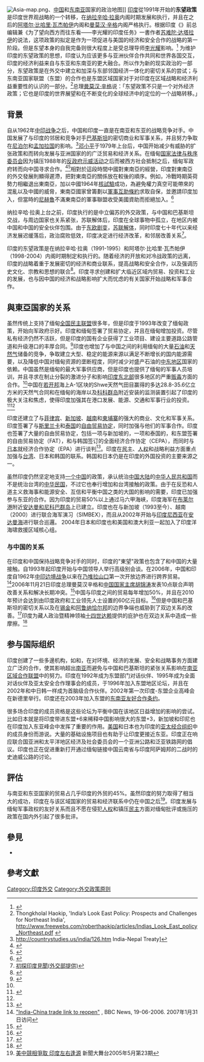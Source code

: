 [[Image:Asia-map.png|right]]、[[中国|中国]]和[[东南亚|东南亚]]国家的政治地图]]
[[印度|印度]]從1991年开始的'''东望政策'''是印度世界观战略的一个转移，在[[纳拉辛哈·拉奥|纳拉辛哈·拉奥]]内阁时期发展和执行，并且在之后的[[阿塔尔·比哈里·瓦杰帕伊|阿塔尔·比哈里·瓦杰帕伊]]内阁和[[曼莫汉·辛格|曼莫汉·辛格]]内阁严格执行。根据印度《{{tsl|en|The Statesman|政治家報}}》前总编辑兼《为了望向西方而往东看――李光耀的印度任务》一書作者[[苏难陀·达塔拉伊|苏难陀·达塔拉伊]]的说法，这项政策的拟定是作为一项促进与美国的经济和安全合作的战略的第一阶段。但是东望本身的自我完备则很大程度上是受总理导师[[李光耀|李光耀]]影响。<ref name="google1">{{cite web |url=http://books.google.co.in/books?id=DFo1yl5AGokC&printsec=frontcover&dq=datta-ray+looking+east&hl=en&ei=QlB-TLTrLoG4vQO7zfyDDg&sa=X&oi=book_result&ct=result&resnum=1&ved=0CCwQ6AEwAA#v=onepage&q&f=false/ |title=Looking East to Look West: Lee Kuan ... - Google Books |publisher=Books.google.co.in |date=1965-08-09 |accessdate=2010-09-03 |archive-date=2012-10-26 |archive-url=https://web.archive.org/web/20121026141322/http://books.google.co.in/books?id=DFo1yl5AGokC&printsec=frontcover&dq=datta-ray+looking+east&hl=en&ei=QlB-TLTrLoG4vQO7zfyDDg&sa=X&oi=book_result&ct=result&resnum=1&ved=0CCwQ6AEwAA#v=onepage&q&f=false/ |dead-url=no }}</ref> 为维护印度的东望政策的思想，印度认为应该更多与亚洲伙伴合作共同和世界各国交互，印度的经济利益来自与东亚和东南亚的更大融合。所以作为新的现实政治的一部分，东望政策是在外交中建立和加深与东部邻国经济一体化的密切关系的尝试；与东南亚国家联盟（东盟）的合作也是东盟区域国家对于对印度在区域战略和经济利益重要性的认识的一部分。<ref>Thongkholal Haokip, 'India’s Look East Policy: Prospects and Challenges for Northeast India', http://www.freewebs.com/roberthaokip/articles/Indias_Look_East_policy_Northeast.pdf {{Wayback|url=http://www.freewebs.com/roberthaokip/articles/Indias_Look_East_policy_Northeast.pdf |date=20200711040905 }}</ref>总理[[曼莫汉·辛格|曼莫汉·辛格]]说：「东望政策不只是一个对外经济政策；它也是印度的世界展望和在不断变化的全球经济中的定位的一个战略转移。」

== 背景 ==
自从1962年[[中印战争|中印战争]]之后，中国和印度一直是在南亚和东亚的战略竞争对手。中国发展了与印度的邻居和竞争对手[[巴基斯坦|巴基斯坦]]的密切商业和军事关系，并且努力争取在[[尼泊尔|尼泊尔]]和[[孟加拉国|孟加拉国]]的影响。<ref>http://countrystudies.us/india/126.htm {{Wayback|url=http://countrystudies.us/india/126.htm |date=20181225051308 }} India-Nepal Treaty]</ref>[[邓小平|邓小平]]于1979年上台后，中国开始减少有威胁的扩张政策和而转向发展与亚洲国家的的广泛贸易和经济关系。在缅甸[[缅甸联邦国家和平与发展委员会|国家法律与秩序委员会]]因为镇压1988年的[[8888民主運動|反政府示威活动]]之后而被西方社会抵制之后，缅甸军政府转而向中国寻求合作。<ref name="LG">{{Cite web |url=http://www.international-relations.com/CM7-2WB/Sino-Myanmar.htm |title=Sino-Myanmar Relations: Analysis and Prospects by Lixin Geng, ''The Culture Mandala'', Vol. 7, no. 2, December 2006 |accessdate=2010-10-30 |archive-date=2020-07-11 |archive-url=https://web.archive.org/web/20200711040915/http://www.international-relations.com/CM7-2WB/Sino-Myanmar.htm |dead-url=yes }}</ref><ref name="V">{{cite book |last=Shambaugh|first=David |title=Power Shift: China and Asia's New Dynamics |url=https://archive.org/details/powershiftchinaa00sham|pages=[https://archive.org/details/powershiftchinaa00sham/page/n238 218] |year=2006 |publisher=[[University_of_California|University of California]] Press |isbn=978-0520245709 }}</ref>相對於這段時間中國對東南亞的經營，印度對東南亞的外交發展則顯得遲滯，把對東南亞的關係放在較後的順序。例如，冷戰時期英荷勢力相繼退出東南亞，加以中國1964年[[596工程|核試驗]]成功，為避免權力真空可能帶來的混亂以及中國的威脅，東南亞國家曾籌劃以[[東南亞條約組織|軍事互助條約]]求取自保，並邀請印度加入，但當時的[[賈瓦哈拉爾·尼赫魯|尼赫魯]]不滿東南亞的軍事聯盟收受美國資助而拒絕加入。<ref>{{cite web|author=David Brewster|url=https://www.academia.edu/8012918/India_as_an_Asia_Pacific_Power_Indias_strategic_relationships_with_Singapore_Malaysia_and_Indonesia|title=India as an Asia Pacific Power. Retrieved 19 August 2014|access-date=2017-07-27|archive-date=2021-10-19|archive-url=https://web.archive.org/web/20211019030016/https://www.academia.edu/8012918/India_as_an_Asia_Pacific_Power_Indias_strategic_relationships_with_Singapore_Malaysia_and_Indonesia|dead-url=no}}</ref>

纳拉辛哈·拉奥上台之前，印度执行的是中立偏苏的外交政策，与中国和巴基斯坦交战，与周边国家也关系紧张，苏联解体后，印度在全球事物中孤立，在地区内被中国和中国的安全伙伴包围。由于[[东欧剧变|东欧剧变]]，[[苏联解体|苏联解体]]，同时印度七十年代以来经济发展迟缓落后，政治腐败低效，印度决定进行经济改革，和邻居改善关系<ref>[http://eserver.hwc.gov.tw/ct.asp?xItem=13501&ctNode=1306&mp=15 初探印度見聞(外交部提供)]{{dead link|date=2017年12月 |bot=InternetArchiveBot |fix-attempted=yes }}</ref>。

印度的东望政策是在纳拉辛哈·拉奥（1991-1995）和阿塔尔·比哈里·瓦杰帕伊（1998-2004）内阁时期制定和执行的。随着经济的开放和对冷战政策的远离，印度的战略着重于发展密切的经济和商业联系，提高战略和安全合作，以及强调历史文化、宗教和思想的联合<ref>{{cite web|url=http://www.haixiainfo.com.tw/SRM/134-1967.html|title=中國積極提升在東南亞區域的政經主導權]|publisher=《海峽評論》134期-2002年2月號|date=2002-02-01|accessdate=2010-10-31|deadurl=yes|archiveurl=https://archive.is/20130418221423/http://www.haixiainfo.com.tw/SRM/134-1967.html|archivedate=2013-04-18}}</ref>。印度寻求创建和扩大临近区域内贸易、投资和工业的发展，也与因中国的经济和战略影响扩大而忧虑的有关国家开始战略和军事合作。

== 與東亞国家的关系 ==
虽然传统上支持了缅甸[[全国民主联盟|全国民主联盟]]很多年，但是印度于1993年改变了缅甸政策，开始向军政府示好。印度和缅甸签署了贸易协定，并且在缅甸增加投资。尽管私有经济仍然不活跃，但是印度的国有企业获得了工业项目、建设主要道路公路管道和升级港口的丰厚合同。<ref name="bbs2000927">{{cite news | url=http://news.bbc.co.uk/2/hi/south_asia/7013975.stm | work=BBC News | title=Explaining India's silence over Burma | date=2007-09-27 | accessdate=2010-05-11 | archive-date=2020-10-21 | archive-url=https://web.archive.org/web/20201021192313/http://news.bbc.co.uk/2/hi/south_asia/7013975.stm | dead-url=no }}</ref>印度也增加了与中国之间的利用缅甸的大量[[石油|石油]]和[[天然气|天然气]]储备的竞争，争取建立大型、稳定的能源来源以满足不断增长的国内能源需要，以及降低中国对缅甸资源的垄断程度，同时减少对盛产石油的[[中东地区|中东地区]]国家的依赖。中国虽然是缅甸的最大军事供应商，但是印度也提供了缅甸的军事人员培训，并且寻求在制止分裂的激进分子和影响[[印度东北部|印度东北部]]很多地区的严重[[贩毒|贩毒]]方面的合作。<ref name="bbs2000927"/>中国在[[若开邦|若开邦]]海上A-1区块的Shwe天然气田目赢得的多达28.8-35.6亿立方米的天然气合同和在缅甸的海岸以及[[科科群岛|科科群岛]]附近安装的监测装置引起了印度的极大关注和焦虑，使得印度加强其在港口发展、能源、交通和军事行业的投资。<ref name="VS">{{Cite web |url=http://www.worldpoliticsreview.com/article.aspx?id=129 |title=India and China compete for Burma's resources |accessdate=2010-10-30 |archive-date=2020-06-01 |archive-url=https://web.archive.org/web/20200601000136/https://www.worldpoliticsreview.com/articles/129/india-and-china-compete-for-burmas-resources |dead-url=no }}</ref><ref name="LG" />

印度还建立了与[[菲律宾|菲律宾]]、[[新加坡|新加坡]]、[[越南|越南]]和[[柬埔寨|柬埔寨]]的强大的商业、文化和军事关系。印度签署了与[[斯里兰卡|斯里兰卡]]和[[泰国|泰国]]的[[自由贸易协定|自由贸易协定]]，同时加强与他们的军事合作。印度也签署了大量的自由贸易协定，包括一项与新加坡的{{tsl|en||綜合經濟合作協定}}，一项和泰国的{{tsl|en|Early Harvest Scheme|早期收獲計劃}}，和东盟签署的自由贸易协定（FAT），和与韩国签订的全面经济合作协定（CEPA），而同时与[[日本|日本]]就经济合作协定（EPA）进行谈判<ref>{{cite web |url=http://world.huanqiu.com/roll/2010-10/1199161.html |title=日媒评印“东望政策”落脚点 重视小岛国日本 |publisher=环球时报 |date=2010-10-25 |accessdate=2010-10-31 |archive-date=2019-06-09 |archive-url=https://web.archive.org/web/20190609033716/http://world.huanqiu.com/roll/2010-10/1199161.html |dead-url=no }}</ref>。印度在[[民主|民主]]、[[人权|人权]]和战略利益方面重点加强与[[台湾|台湾]]、日本和韩国的联系。韩国和日本仍是在印度的外国投资的主要来源之一。

虽然印度仍然坚定地支持[[一个中国|一个中国]]的政策，承认统治[[中国大陆|中国大陆]]的[[中华人民共和国|中华人民共和国]]而不是统治台湾的[[中华民国|中华民国]]，不过它也奉行增加和台湾接触的政策。由于在反恐和人道主义救海事和能源安全、互信和平衡中国之类的大国的影响的需要，印度已加强参与东亚的合作。因为印度的贸易50%以上通过马六甲海峡，印度海军在[[布莱尔港|布莱尔港]]附近[[安达曼和尼科巴群岛|安达曼和尼科巴群岛]]上已建立{{tsl|en|Andaman and Nicobar Command|安達曼和尼科巴司令部}}。印度也在与新加坡（1993至今）、越南（2000）进行联合海军演习（SIMBEX），而且从2002年开始与[[印度尼西亚|印度尼西亚]]在[[安达曼海|安达曼海]]进行联合巡邏。 2004年日本和印度也和美国和澳大利亚一起加入了印度洋海啸救援区域核心组。

=== 与中国的关系 ===
在印度和中国保持战略竞争对手的同时，印度的"東望"政策也包含了和中国的大量接触。自1993年起印度开始与中国领导人举行高级别会谈{{tsl|en|Confidence-building measures|建立信任措施}}。在2006年，中国和印度自1962年[[中印边境战争|中印边境战争]]以来在[[乃堆拉山口|乃堆拉山口]]第一次开放边界进行跨界贸易。<ref>[http://news.bbc.co.uk/2/hi/south_asia/5093712.stm "India-China trade link to reopen"] {{Wayback|url=http://news.bbc.co.uk/2/hi/south_asia/5093712.stm |date=20060621055444 }}, BBC News, 19-06-2006. 2007年1月31日访问</ref>2006年11月21日印度总理曼莫汉辛格和[[中国国家主席|中国国家主席]][[胡锦涛|胡锦涛]]发表10点联合声明改善关系和解决长期冲突。<ref name="O">{{Cite web |url=http://www.rediff.com/news/2006/nov/21jintao6.htm |title=India-China relations: Ten-pronged strtegy |access-date=2010-10-30 |archive-date=2020-11-13 |archive-url=https://web.archive.org/web/20201113030659/https://www.rediff.com/news/2006/nov/21jintao6.htm |dead-url=no }}</ref>中国与印度之间的贸易每年增加50%，并且在2010年预计会达到由印度政府和工业领先人士设置的60亿元目标。<ref name="P">{{Cite web |url=http://www.financialexpress.com/news/India-China-to-meet-trade-target-by-2010/288307/ |title=India, China to meet trade target by 2010 |access-date=2010-10-30 |archive-date=2013-06-15 |archive-url=https://web.archive.org/web/20130615084429/http://www.financialexpress.com/news/India-China-to-meet-trade-target-by-2010/288307 |dead-url=no }}</ref>但是中国和巴基斯坦的密切关系以及在[[锡金|锡金]]和[[阿鲁纳恰尔邦|阿鲁纳恰尔邦]]的边界争端也威胁到了双边关系的改善。<ref name="APX">{{Cite web |url=http://news.bbc.co.uk/2/hi/south_asia/6145866.stm |title=India and China row over border |accessdate=2010-10-30 |archive-date=2008-02-15 |archive-url=https://web.archive.org/web/20080215103833/http://news.bbc.co.uk/2/hi/south_asia/6145866.stm |dead-url=no }}</ref>印度为藏人政治暨精神领袖[[十四世达赖|十四世达赖]]提供的庇护也在双边关系中造成一些摩擦。<ref name="HT">{{Cite web |url=http://www.hindustantimes.com/storypage/storypage.aspx?id=51fad3e0-f239-4ac6-a5f5-5ab608e6a30d&&Headline=Pranab+to+take+up+stress+in+ties+in+China |title=In China, Pranab to take up the stress in ties |accessdate=2010-10-30 |archive-date=2008-09-29 |archive-url=https://web.archive.org/web/20080929041627/http://www.hindustantimes.com/storypage/storypage.aspx?id=51fad3e0-f239-4ac6-a5f5-5ab608e6a30d&&Headline=Pranab+to+take+up+stress+in+ties+in+China |dead-url=yes }}</ref>

== 参与国际组织 ==
印度创建了一些多邊机构，如{{tsl|en|Mekong–Ganga Cooperation|湄公河—恆河合作計劃}}和{{tsl|en|Bay of Bengal Initiative for Multi-Sectoral Technical and Economic Cooperation|孟加拉灣多部門技術與經濟合作倡議}}，在对环境、经济的发展、安全和战略事务方面建立广泛的合作，使其影响超出[[南亚|南亚]]而避免与中国和巴基斯坦的紧张关系影响在[[南亚区域合作联盟|南亚区域合作联盟]]中的努力。印度在1992年成为东盟部门对话伙伴、1995年成为全面对话伙伴及亚太安全合作理事会的成员，于1996年加入东盟地区论坛，并且在2002年和中日韩一样成为首脑级合作伙伴。2002年第一次印度-东盟企业高峰会在新德里举行。印度还在2003年加入东盟的[[东南亚友好合作条约|东南亚友好合作条约]]。

很多场合印度的成员资格是这些论坛为平衡中国在该地区日益增加的影响的尝试。比如日本就是将印度带进东盟+6来稀释中国影响很大的东盟+3，新加坡和印尼也在印度加入东亚峰会中发挥了重要的作用。[[美国|美国]]和日本也为印度的[[亚太经合组织|亚太经合组织]]中的成员身份而游说。大量的基础设施项目也有助于让印度更接近东亚。印度正在响应联合国亚洲和太平洋地区经济及社会委员会的一个亚洲公路和泛亚铁路网的倡议。印度也正在促进重新打开通过缅甸链接中国云南省与印度阿萨姆邦的二战时的史迪威公路的讨论。

== 評估 ==
与南亚和东亚国家的贸易占几乎印度的外贸的45%。虽然印度的努力取得了相当大的成功，印度在与该区域国家的贸易和经济联系中仍在中国之后<ref>[http://www.cnanews.gov.tw/service/magazine/cns/content_023/23-p42.htm 美中競相爭取 印度左右逢源] {{Wayback|url=http://www.cnanews.gov.tw/service/magazine/cns/content_023/23-p42.htm |date=20190606090321 }}新聞大舞台2005年5月第23期</ref>。印度发展与缅甸军事政权的友好关系而且不愿在侵犯[[人权|人权]]和镇压[[民主|民主]]方面对缅甸批评或施压的政策在国内外引起了很多批评。

== 參見 ==
*{{tsl|en|Neighbourhood first policy|先鄰政策}}

== 參考文獻 ==
{{reflist|2}}

[[Category:印度外交|Category:印度外交]]
[[Category:外交政策原则|Category:外交政策原则]]
{{印度外交}}

<!--  WikiBhasha   v=2  time=2010-10-30:21:40:44:290-->